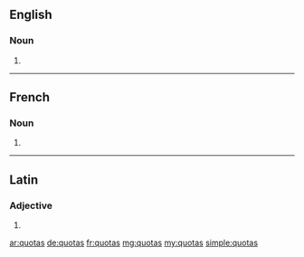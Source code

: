 ==English==

===Noun===
{{head|en|plural}}

# {{plural of|quota|lang=en|nocat=1}}

----

==French==

===Noun===
{{head|fr|plural}}

# {{plural of|quota|lang=fr|nocat=1}}

----

==Latin==

===Adjective===
{{la-adj-form|quotās}}

# {{inflection of|quotus||acc|f|p|lang=la}}

[[ar:quotas]]
[[de:quotas]]
[[fr:quotas]]
[[mg:quotas]]
[[my:quotas]]
[[simple:quotas]]